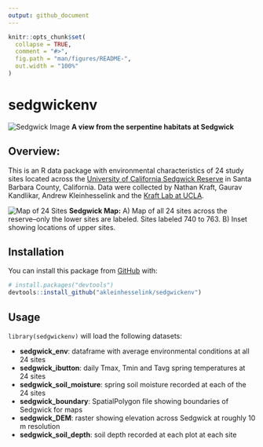 ```yaml
---
output: github_document
---
```


<!-- README.md is generated from README.Rmd. Please edit that file -->

```r
knitr::opts_chunk$set(
  collapse = TRUE,
  comment = "#>",
  fig.path = "man/figures/README-",
  out.width = "100%"
)
```

# sedgwickenv

<!-- badges: start -->
<!-- badges: end -->

![Sedgwick Image](man/figures/IMG_1612.JPG)
__A view from the serpentine habitats at Sedgwick__

## Overview: 

This is an R data package with environmental characteristics of 24 study sites located across the [University of California Sedgwick Reserve](https://sedgwick.nrs.ucsb.edu/) in Santa Barbara County, California. Data were collected by Nathan Kraft, Gaurav Kandlikar, Andrew Kleinhesselink and the [Kraft Lab at UCLA](https://sites.lifesci.ucla.edu/eeb-kraft/).     

![Map of 24 Sites](man/figures/README-sedgwick_map.png)
__Sedgwick Map:__ A) Map of all 24 sites across the reserve--only the lower sites are labeled. Sites labeled 740 to 763. B) Inset showing locations of upper sites.
<!--sites mapped with the data-raw/map_sedgwick_ggmap.R script --> 

## Installation

You can install this package from [GitHub](https://github.com/) with:

``` r
# install.packages("devtools")
devtools::install_github("akleinhesselink/sedgwickenv")
```

## Usage

`library(sedgwickenv)` will load the following datasets:

* __sedgwick_env__: dataframe with average environmental conditions at all 24 sites 
* __sedgwick_ibutton__: daily Tmax, Tmin and Tavg spring temperatures at 24 sites 
* __sedgwick_soil_moisture__: spring soil moisture recorded at each of the 24 sites 
* __sedgwick_boundary__: SpatialPolygon file showing boundaries of Sedgwick for maps 
* __sedgwick_DEM__: raster showing elevation across Sedgwick at roughly 10 m resolution 
* __sedgwick_soil_depth__: soil depth recorded at each plot at each site 


